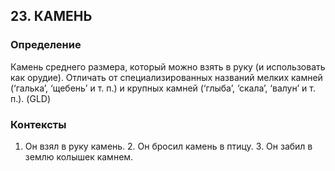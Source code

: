 ## 23. КАМЕНЬ
### Определение
Камень среднего размера, который можно взять в руку (и использовать как орудие). Отличать от специализированных названий мелких камней (‘галька’, ‘щебень’ и т. п.) и крупных камней (‘глыба’, ‘скала’, ‘валун’ и т. п.). (GLD)

### Контексты
1. Он взял в руку камень. 2. Он бросил камень в птицу. 3. Он забил в землю колышек камнем.

